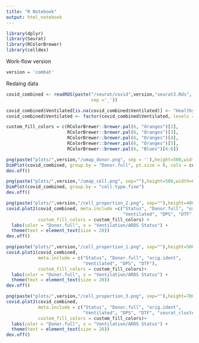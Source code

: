 ---
title: "R Notebook"
output: html_notebook
---

```{r setup}
library(dplyr)
library(Seurat)
library(RColorBrewer)
library(celldex)
```
Work-flow version
```{r}
version = 'combat'
```

Redaing data
```{r}
covid_combined <- readRDS(paste("/seurat/covid",version,"seurat3.Rds",
                                sep ='_'))
```

```{r}
covid_combined$Ventilated[is.na(covid_combined$Ventilated)] <- "Healthy"
covid_combined$Ventilated <- factor(covid_combined$Ventilated, levels = c("Healthy", "NonVent", "ARDS"))
```

```{r}
custom_fill_colors = c(RColorBrewer::brewer.pal(6, "Oranges")[2], 
                       RColorBrewer::brewer.pal(6, "Oranges")[3], 
                       RColorBrewer::brewer.pal(6, "Oranges")[4],
                       RColorBrewer::brewer.pal(6, "Oranges")[5],
                       RColorBrewer::brewer.pal(6, "Blues")[4:6])
```


```{r}


png(paste("plots/",version,"/umap_donor.png", sep = ''),height=500,width=600)
DimPlot(covid_combined, group.by = "Donor.full", pt.size = 0, cols = custom_fill_colors)
dev.off()
```

```{r}
png(paste("plots/",version,"/umap_cell.png", sep=""),height=500,width=600)
DimPlot(covid_combined, group.by = "cell.type.fine") 
dev.off()
```

```{r}
png(paste("plots/",version,"/cell_proportion_2.png", sep=""),height=400,width=650)
covid.plot2(covid_combined, meta.include =c("Status", "Donor.full", "orig.ident",
                                            "Ventilated", "DPS", "DTF", "seurat_clusters"), 
            custom_fill_colors = custom_fill_colors) +
  labs(color = "Donor.full", x = "Ventilation/ARDS Status") + 
  theme(text = element_text(size = 20))
dev.off()
```



```{r }
png(paste("plots/",version,"/cell_proportion_1.png", sep=""),height=500,width=900)
covid.plot1(covid_combined,
            meta.include = c("Status", "Donor.full", "orig.ident", 
                             "Ventilated", "DPS", "DTF"),
            custom_fill_colors = custom_fill_colors)+
  labs(color = "Donor.full", x = "Ventilation/ARDS Status") + 
  theme(text = element_text(size = 20))
dev.off()
```


```{r }
png(paste("plots/",version,"/cell_proportion_3.png", sep=""),height=700,width=700)
covid.plot3(covid_combined,
            meta.include = c("Status", "Donor.full", "orig.ident", 
                             "Ventilated", "DPS", "DTF", "seurat_clusters"),
            custom_fill_colors = custom_fill_colors)+
  labs(color = "Donor.full", x = "Ventilation/ARDS Status") + 
  theme(text = element_text(size = 20))
dev.off()
```

